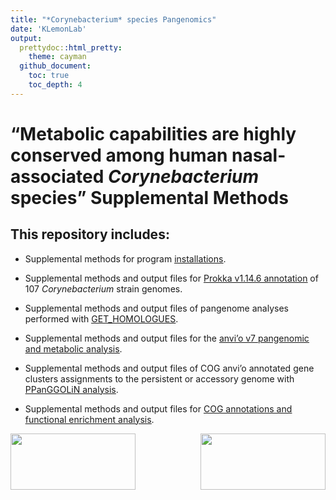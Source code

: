 ```yaml
---
title: "*Corynebacterium* species Pangenomics"
date: 'KLemonLab'
output:
  prettydoc::html_pretty:
    theme: cayman
  github_document:
    toc: true
    toc_depth: 4
---
```


# "Metabolic capabilities are highly conserved among human nasal-associated *Corynebacterium* species" Supplemental Methods

## This repository includes:

-   Supplemental methods for program [[installations]{.underline}](SupplementalMethods_Installations.html).

-   Supplemental methods and output files for [[Prokka v1.14.6 annotation]{.underline}](SupplementalMethods_Prokka_Annotations.html) of 107 *Corynebacterium* strain genomes.

-   Supplemental methods and output files of pangenome analyses performed with [[GET_HOMOLOGUES]{.underline}](SupplementalMethods_GET_HOMOLOGUES.html).

-   Supplemental methods and output files for the [[anvi'o v7 pangenomic and metabolic analysis]{.underline}](SupplementalMethods_Anvio.html).

-   Supplemental methods and output files of COG anvi'o annotated gene clusters assignments to the persistent or accessory genome with [[PPanGGOLiN analysis]{.underline}](SupplementalMethods_PPanGGOLiN.html).

-   Supplemental methods and output files for [[COG annotations and functional enrichment analysis]{.underline}](SupplementalMethods_COGS.html).

<img src="images/klemonlab_photo.jpg" align="left" width="200" height="90"/>

<img src="images/Department-of-Molecular-Virology-&amp;-Microbiologyy-Horz-GRAY.png" align="right" width="200" height="90"/>


